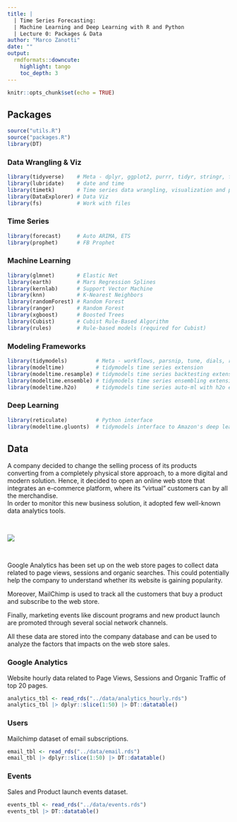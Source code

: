 ```yaml
---
title: |
  | Time Series Forecasting: 
  | Machine Learning and Deep Learning with R and Python 
  | Lecture 0: Packages & Data
author: "Marco Zanotti"
date: ""
output: 
  rmdformats::downcute:
    highlight: tango
    toc_depth: 3
---
```


```r
knitr::opts_chunk$set(echo = TRUE)
```

<!-- # Goals: -->

<!-- # - Packages -->

<!-- # - Data -->

## Packages

```r
source("utils.R")
source("packages.R")
library(DT)
```

### Data Wrangling & Viz

```r
library(tidyverse)    # Meta - dplyr, ggplot2, purrr, tidyr, stringr, forcats
library(lubridate)    # date and time
library(timetk)       # Time series data wrangling, visualization and preprocessing
library(DataExplorer) # Data Viz
library(fs)           # Work with files
```

### Time Series

```r
library(forecast)     # Auto ARIMA, ETS
library(prophet)      # FB Prophet
```

### Machine Learning

```r
library(glmnet)       # Elastic Net
library(earth)        # Mars Regression Splines
library(kernlab)      # Support Vector Machine
library(knn)          # K-Nearest Neighbors
library(randomForest) # Random Forest
library(ranger)       # Random Forest
library(xgboost)      # Boosted Trees
library(Cubist)       # Cubist Rule-Based Algorithm
library(rules)        # Rule-based models (required for Cubist)
```

### Modeling Frameworks

```r
library(tidymodels)         # Meta - workflows, parsnip, tune, dials, recipes, rsample, yardstick
library(modeltime)          # tidymodels time series extension
library(modeltime.resample) # tidymodels time series backtesting extension
library(modeltime.ensemble) # tidymodels time series ensembling extension
library(modeltime.h2o)      # tidymodels time series auto-ml with h2o extension
```

### Deep Learning

```r
library(reticulate)         # Python interface
library(modeltime.gluonts)  # tidymodels interface to Amazon's deep learning algos
```

## Data

A company decided to change the selling process of its products converting from a completely physical store approach, to a more digital and modern solution. Hence, it decided to open an online web store that integrates an e-commerce platform, where its "virtual" customers can by all the merchandise.\
In order to monitor this new business solution, it adopted few well-known data analytics tools.

 

![](../resources/presentation/imgs/tsf_data.png)

 

Google Analytics has been set up on the web store pages to collect data related to page views, sessions and organic searches. This could potentially help the company to understand whether its website is gaining popularity.

Moreover, MailChimp is used to track all the customers that buy a product and subscribe to the web store.

Finally, marketing events like discount programs and new product launch are promoted through several social network channels.

All these data are stored into the company database and can be used to analyze the factors that impacts on the web store sales.

### Google Analytics

Website hourly data related to Page Views, Sessions and Organic Traffic of top 20 pages.

```r
analytics_tbl <- read_rds("../data/analytics_hourly.rds")
analytics_tbl |> dplyr::slice(1:50) |> DT::datatable()
```

### Users

Mailchimp dataset of email subscriptions.

```r
email_tbl <- read_rds("../data/email.rds")
email_tbl |> dplyr::slice(1:50) |> DT::datatable()
```

### Events

Sales and Product launch events dataset.

```r
events_tbl <- read_rds("../data/events.rds")
events_tbl |> DT::datatable()
```